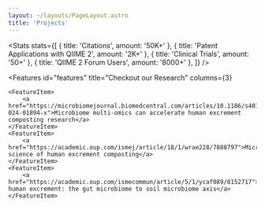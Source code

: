 ```yaml
---
layout: ~/layouts/PageLayout.astro
title: 'Projects'
---
```



<HeroText
    id="features"
    title="<span class='text-primary'>QIIME 2</span> Enables Microbiome Science"
    subtitle="Our <a href='https://qiime2.org' class='text-primary'>software tools</a>
 have driven microbiome science innovations since 2011."
/>
<Stats
    stats={[
        { title: 'Citations', amount: '50K+' },
        { title: 'Patent Applications with QIIME 2', amount: '2K+' },
        { title: 'Clinical Trials', amount: '50+' },
        { title: 'QIIME 2 Forum Users', amount: '8000+' },
    ]}
/>

<HeroText
    id="features"
    title="<span class='text-primary'>Composting Research That Matters</span>   Human Excrement Composting (HEC)"
    subtitle="Part of our lab’s work focuses on something you may not think about every day—human excrement composting (HEC). Globally, sanitation remains a major challenge: as of 2024, 2.2 billion people lacked safely managed drinking water, 3.4 billion lacked safely managed sanitation, and 1.7 billion lacked basic hygiene services at home. Composting toilets use little to no water, can be installed where infrastructure is absent or failing, and turn a waste problem into a nutrient rich resource!"
/>
<Features
id="features"
title="Checkout our Research"
columns={3}
>
    <FeatureItem>
        <a href="https://microbiomejournal.biomedcentral.com/articles/10.1186/s40168-024-01894-x">Microbiome multi-omics can accelerate human excrement composting research</a>
    </FeatureItem>
    <FeatureItem>
        <a href="https://academic.oup.com/ismej/article/18/1/wrae228/7888797">Microbiome science of human excrement composting</a>
    </FeatureItem>
    <FeatureItem>
        <a href="https://academic.oup.com/ismecommun/article/5/1/ycaf089/8152717">Upcycling human excrement: the gut microbiome to soil microbiome axis</a>
    </FeatureItem>
</Features>

